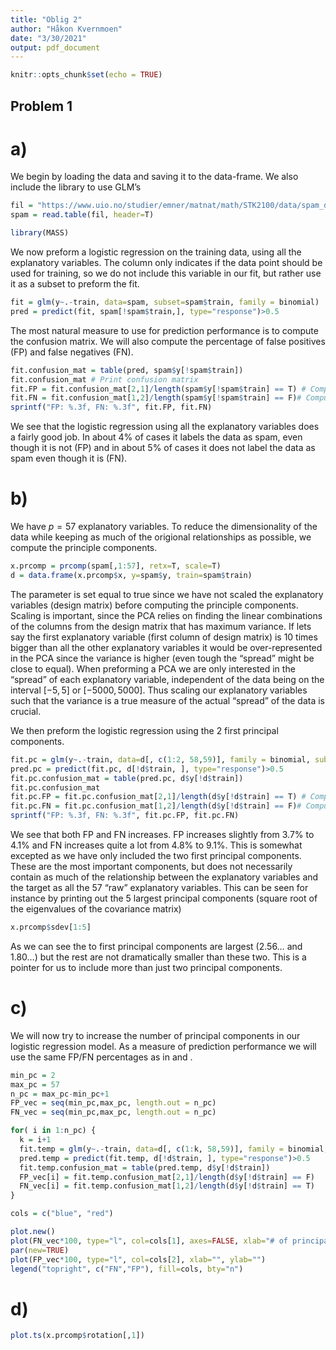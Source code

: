 ```yaml
---
title: "Oblig 2"
author: "Håkon Kvernmoen"
date: "3/30/2021"
output: pdf_document
---
```


```r
knitr::opts_chunk$set(echo = TRUE)
```

## Problem 1
# a)
We begin by loading the data and saving it to the \texttt{spam} data-frame. We also include the \texttt{MASS} library to use GLM's

```r
fil = "https://www.uio.no/studier/emner/matnat/math/STK2100/data/spam_data.txt"
spam = read.table(fil, header=T)

library(MASS)
```

We now preform a logistic regression on the training data, using all the explanatory variables. The \texttt{train} column only indicates if the data point should be used for training, so we do not include this variable in our fit, but rather use it as a subset to preform the fit.

```r
fit = glm(y~.-train, data=spam, subset=spam$train, family = binomial)
pred = predict(fit, spam[!spam$train,], type="response")>0.5
```

The most natural measure to use for prediction performance is to compute the confusion matrix. We will also compute the percentage of false positives (FP) and false negatives (FN).

```r
fit.confusion_mat = table(pred, spam$y[!spam$train])
fit.confusion_mat # Print confusion matrix
fit.FP = fit.confusion_mat[2,1]/length(spam$y[!spam$train] == T) # Compute % of false positives
fit.FN = fit.confusion_mat[1,2]/length(spam$y[!spam$train] == F)# Compute % of false negatives
sprintf("FP: %.3f, FN: %.3f", fit.FP, fit.FN)
```
We see that the logistic regression using all the explanatory variables does a fairly good job. In about 4% of cases it labels the data as spam, even though it is not (FP) and in about 5% of cases it does not label the data as spam even though it is (FN). 

# b)
We have $p = 57$ explanatory variables. To reduce the dimensionality of the data while keeping as much of the origional relationships as possible, we compute the principle components.

```r
x.prcomp = prcomp(spam[,1:57], retx=T, scale=T)
d = data.frame(x.prcomp$x, y=spam$y, train=spam$train)
```

The parameter \texttt{scale} is set equal to true since we have not scaled the explanatory variables (design matrix) before computing the principle components. Scaling is important, since the PCA relies on finding the linear combinations of the columns from the design matrix that has maximum variance. If lets say the first explanatory variable (first column of design matrix) is 10 times bigger than all the other explanatory variables it would be over-represented in the PCA since the variance is higher (even tough the "spread" might be close to equal). When preforming a PCA we are only interested in the "spread" of each explanatory variable, independent of the data being on the interval $[-5,5]$ or $[-5000,5000]$. Thus scaling our explanatory variables such that the variance is a true measure of the actual "spread" of the data is crucial.  

We then preform the logistic regression using the 2 first principal components.

```r
fit.pc = glm(y~.-train, data=d[, c(1:2, 58,59)], family = binomial, subset=d$train)
pred.pc = predict(fit.pc, d[!d$train, ], type="response")>0.5
fit.pc.confusion_mat = table(pred.pc, d$y[!d$train])
fit.pc.confusion_mat
fit.pc.FP = fit.pc.confusion_mat[2,1]/length(d$y[!d$train] == T) # Compute % of false positives
fit.pc.FN = fit.pc.confusion_mat[1,2]/length(d$y[!d$train] == F)# Compute % of false negatives
sprintf("FP: %.3f, FN: %.3f", fit.pc.FP, fit.pc.FN)
```
We see that both FP and FN increases. FP increases slightly from 3.7% to 4.1% and FN increases quite a lot from 4.8% to 9.1%. This is somewhat excepted as we have only included the two first principal components. These are the most important components, but does not necessarily contain as much of the relationship between the explanatory variables and the target as all the 57 "raw" explanatory variables. This can be seen for instance by printing out the 5 largest principal components (square root of the eigenvalues of the covariance matrix)
```r
x.prcomp$sdev[1:5]
```
As we can see the to first principal components are largest (2.56... and 1.80...) but the rest are not dramatically smaller than these two. This is a pointer for us to include more than just two principal components.

# c)
We will now try to increase the number of principal components in our logistic regression model. As a measure of prediction performance we will use the same FP/FN percentages as in \textbf{a} and \textbf{b}.

```r
min_pc = 2
max_pc = 57
n_pc = max_pc-min_pc+1
FP_vec = seq(min_pc,max_pc, length.out = n_pc)
FN_vec = seq(min_pc,max_pc, length.out = n_pc)

for( i in 1:n_pc) {
  k = i+1
  fit.temp = glm(y~.-train, data=d[, c(1:k, 58,59)], family = binomial, subset=d$train)
  pred.temp = predict(fit.temp, d[!d$train, ], type="response")>0.5
  fit.temp.confusion_mat = table(pred.temp, d$y[!d$train])
  FP_vec[i] = fit.temp.confusion_mat[2,1]/length(d$y[!d$train] == F) 
  FN_vec[i] = fit.temp.confusion_mat[1,2]/length(d$y[!d$train] == T)
}

cols = c("blue", "red")

plot.new()
plot(FN_vec*100, type="l", col=cols[1], axes=FALSE, xlab="# of principal components", ylab="%")
par(new=TRUE)
plot(FP_vec*100, type="l", col=cols[2], xlab="", ylab="")
legend("topright", c("FN","FP"), fill=cols, bty="n")
```

# d)

```r
plot.ts(x.prcomp$rotation[,1])
```